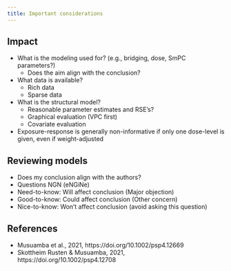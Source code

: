 ```yaml
---
title: Important considerations
---
```


## Impact

* What is the modeling used for? (e.g., bridging, dose, SmPC parameters?)
  * Does the aim align with the conclusion?
* What data is available?
  * Rich data
  * Sparse data
* What is the structural model?
  * Reasonable parameter estimates and RSE's?
  * Graphical evaluation (VPC first)
  * Covariate evaluation

* Exposure-response is generally non-informative if only one dose-level is given, even if weight-adjusted

## Reviewing models
* Does my conclusion align with the authors?
* Questions NGN (eNGiNe)
 * Need-to-know: Will affect conclusion (Major objection)
 * Good-to-know: Could affect conclusion (Other concern)
 * Nice-to-know: Won't affect conclusion (avoid asking this question)

## References

* Musuamba et al., 2021, https://doi.org/10.1002/psp4.12669
* Skottheim Rusten & Musuamba, 2021, https://doi.org/10.1002/psp4.12708
